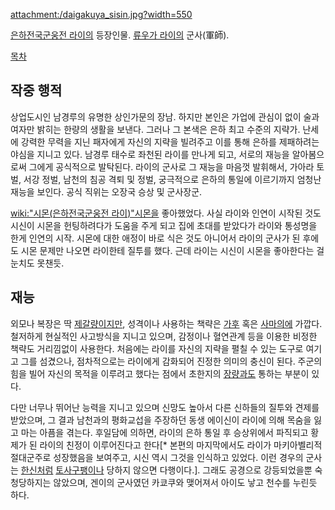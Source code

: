 attachment:/daigakuya_sisin.jpg?width=550

[[은하전국군웅전 라이]]의 등장인물. [[류우가 라이]]의 군사(軍師).

[[목차]]
== 작중 행적 ==
상업도시인 남경루의 유명한 상인가문의 장남. 하지만 본인은 가업에 관심이 없이 술과 여자만 밝히는 한량의 생활을 보낸다. 그러나 그 본색은 은하 최고 수준의 지략가. 난세에 강력한 무력을 지닌 패자에게 자신의 지략을 빌려주고 이를 통해 은하를 제패하려는 야심을 지니고 있다. 남경루 태수로 좌천된 라이를 만나게 되고, 서로의 재능을 알아봄으로써 그에게 공식적으로 발탁된다. 라이의 군사로 그 재능을 마음껏 발휘해서, 가아라 토벌, 서강 정벌, 남천의 침공 격퇴 및 정벌, 궁극적으로 은하의 통일에 이르기까지 엄청난 재능을 보인다. 공식 직위는 오장국 승상 및 군사장군.

[[wiki:"시몬(은하전국군웅전 라이)"시몬]]을 좋아했었다. 사실 라이와 인연이 시작된 것도 시신이 시몬을 헌팅하려다가 도움을 주게 되고 집에 초대를 받았다가 라이와 통성명을 한게 인연의 시작. 시몬에 대한 애정이 바로 식은 것도 아니어서 라이의 군사가 된 후에도 시몬 문제만 나오면 라이한테 질투를 했다. 근데 라이는 시신이 시몬을 좋아한다는 걸 눈치도 못챈듯.

== 재능 ==
외모나 복장은 딱 [[제갈량]]이지만, 성격이나 사용하는 책략은 [[가후]] 혹은 [[사마의]]에 가깝다. 철저하게 현실적인 사고방식을 지니고 있으며, 감정이나 혈연관계 등을 이용한 비정한 책략도 거리낌없이 사용한다. 처음에는 라이를 자신의 지략을 펼칠 수 있는 도구로 여기고 그를 섬겼으나, 점차적으로는 라이에게 감화되어 진정한 의미의 충신이 된다. 주군의 힘을 빌어 자신의 목적을 이루려고 했다는 점에서 초한지의 [[장량]]과도 통하는 부분이 있다. 

다만 너무나 뛰어난 능력을 지니고 있으며 신망도 높아서 다른 신하들의 질투와 견제를 받았으며, 그 결과 남천과의 평화교섭을 주장하던 동생 에이신이 라이에 의해 목숨을 잃고 마는 아픔을 겪는다. 후일담에 의하면, 라이의 은하 통일 후 승상위에서 파직되고 황제가 된 라이의 친정이 이루어진다고 한다[* 본편의 마지막에서도 라이가 마키아벨리적 절대군주로 성장했음을 보여주고, 시신 역시 그것을 인식하고 있었다. 이런 경우의 군사는 [[한신]]처럼 [[토사구팽]]이나 당하지 않으면 다행이다.]. 그래도 공경으로 강등되었을뿐 숙청당하지는 않았으며, 겐이의 군사였던 카쿄쿠와 맺어져서 아이도 낳고 천수를 누린듯 하다.
